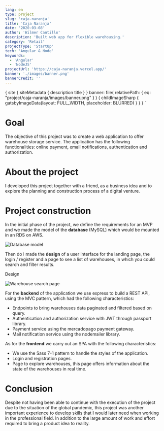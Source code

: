 ```yaml
---
lang: en
type: project
slug: 'caja-naranja'
title: 'Caja Naranja'
date: '2020-03-08'
author: 'Wilmer Cantillo'
description: 'Built web app for flexible warehousing.'
category: 'Retail'
projectType: 'StartUp'
tech: 'Angular & Node'
keywords:
  - 'Angular'
  - 'NodeJS'
projectUrl: 'https://caja-naranja.vercel.app/'
banner: './images/banner.png'
bannerCredit: ''
---
```


  {
    site {
      siteMetadata {
        description
        title
      }
    }
    banner: file(
      relativePath: { eq: "project/caja-naranja/images/banner.png" }
    ) {
      childImageSharp {
        gatsbyImageData(layout: FULL_WIDTH, placeholder: BLURRED)
      }
    }
  }
`

# Goal

<PAfterHeading>
  The objective of this project was to create a web application to offer
  warehouse storage service. The application has the following functionalities:
  online payment, email notifications, authentication and authorization.
</PAfterHeading>

# About the project

<PAfterHeading>
  I developed this project together with a friend, as a business idea and to
  explore the planning and construction process of a digital venture.
</PAfterHeading>

# Project construction

<PAfterHeading>
  In the initial phase of the project, we define the requirements for an MVP and
  we made the model of the <b> database </b> (MySQL) which would be mounted in
  an RDS on AWS.
</PAfterHeading>

![Database model](./images/db-model.png)

Then do I made the **design** of a user interface for the landing page, the
login / register and a page to see a list of warehouses, in which you could
search and filter results.

<Link
  target="_ blank"
  href="https://www.figma.com/file/1SAUghYzdS9fmC4LVDnCjh/caja-Naranja?node-id=0%3A1"
>
  <Badge
    variant="subtle"
    colorScheme="black"
    textTransform="capitalize"
    float="right"
    display="flex"
    alignItems="center"
  >
    <Text marginRight="0.4rem">Design</Text>
    <FaExternalLinkAlt />
  </Badge>
</Link>

![Warehouse search page](./images/search-warehouse.png)

For the **backend** of the application we use express to build a REST API, using
the MVC pattern, which had the following characteristics:

- Endpoints to bring warehouses data paginated and filtered based on query.
- Authentication and authorization service with JWT through passport library.
- Payment service using the mercadopago payment gateway.
- Mail notification service using the nodemailer library.

As for the **frontend** we carry out an SPA with the following characteristics:

- We use the Sass 7-1 pattern to handle the styles of the application.
- Login and registration pages.
- Page to explore warehouses, this page offers information about the state of
  the warehouses in real time.

# Conclusion

<PAfterHeading>
  Despite not having been able to continue with the execution of the project due
  to the situation of the global pandemic, this project was another important
  experience to develop skills that I would later need when working in the
  professional field. In addition to the large amount of work and effort
  required to bring a product idea to reality.
</PAfterHeading>
